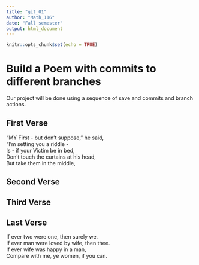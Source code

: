 ---
title: "git_01"
author: "Math_116"
date: "Fall semester"
output: html_document
---

```{r setup, include=FALSE}
knitr::opts_chunk$set(echo = TRUE)
```
# Build a Poem with commits to different branches
Our project will be done using a sequence of save and commits and branch actions.
<!-- Do not modify or change any text in "!--" bracketed areas such as this --- these are instructions to
you, if you change any of this the git program will notice it and compromise your git merging strategy !-->

## First Verse 
<!--Put the first five lines of a poem by Lewis Carrol in this section!-->
"MY First - but don't suppose," he said,  
"I'm setting you a riddle -  
Is - if your Victim be in bed,  
Don't touch the curtains at his head,  
But take them in the middle,  

## Second Verse
<!--Put the first five lines of a poem by Robert Frost here!-->

## Third Verse
<!--Put the first two verses of The Walrus and the Carpenter here!-->

## Last Verse
<!--Put a short poem of your choice 8-20 lines,here!-->
If ever two were one, then surely we.  
If ever man were loved by wife, then thee.  
If ever wife was happy in a man,  
Compare with me, ye women, if you can.  